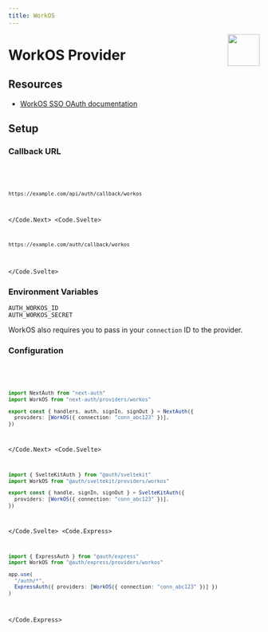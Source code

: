 ```yaml
---
title: WorkOS
---
```



<img align="right" src="/img/providers/workos.svg" height="64" width="64" />

# WorkOS Provider

## Resources

- [WorkOS SSO OAuth documentation](https://workos.com/docs/reference/sso)

## Setup

### Callback URL

<Code>
  <Code.Next>

```bash
https://example.com/api/auth/callback/workos
```

  </Code.Next>
  <Code.Svelte>

```bash
https://example.com/auth/callback/workos
```

  </Code.Svelte>
</Code>

### Environment Variables

```
AUTH_WORKOS_ID
AUTH_WORKOS_SECRET
```

WorkOS also requires you to pass in your `connection` ID to the provider.

### Configuration

<Code>
  <Code.Next>

```ts filename="/auth.ts"
import NextAuth from "next-auth"
import WorkOS from "next-auth/providers/workos"

export const { handlers, auth, signIn, signOut } = NextAuth({
  providers: [WorkOS({ connection: "conn_abc123" })],
})
```

  </Code.Next>
  <Code.Svelte>

```ts filename="/src/auth.ts"
import { SvelteKitAuth } from "@auth/sveltekit"
import WorkOS from "@auth/sveltekit/providers/workos"

export const { handle, signIn, signOut } = SvelteKitAuth({
  providers: [WorkOS({ connection: "conn_abc123" })],
})
```

  </Code.Svelte>
  <Code.Express>

```ts filename="/src/app.ts"
import { ExpressAuth } from "@auth/express"
import WorkOS from "@auth/express/providers/workos"

app.use(
  "/auth/*",
  ExpressAuth({ providers: [WorkOS({ connection: "conn_abc123" })] })
)
```

  </Code.Express>
</Code>

